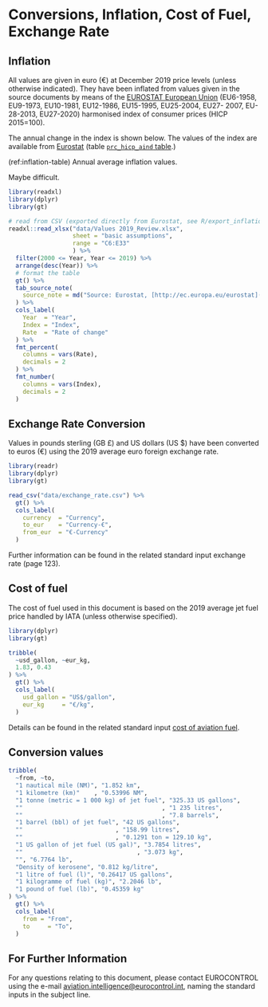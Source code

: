# Conversions, Inflation, Cost of Fuel, Exchange Rate {#conversions .unnumbered}


## Inflation {#inflation .unnumbered}

All values are given in euro (€) at December 2019 price levels (unless otherwise indicated).
They have been inflated from values given in the source documents by means of the
[EUROSTAT European Union][eu-enlargement]
(EU6-1958, EU9-1973, EU10-1981, EU12-1986, EU15-1995, EU25-2004, EU27- 2007,
EU-28-2013, EU27-2020) harmonised index of consumer prices (HICP 2015=100).

The annual change in the index is shown below.
The values of the index are available from [Eurostat][eurostat]
(table [`prc_hicp_aind` table][prc_hicp_aind].)

[eurostat]: <http://ec.europa.eu/eurostat> 
[prc_hicp_aind]: <https://ec.europa.eu/eurostat/data/database?node_code=prc_hicp_aind>
[eu-enlargement]: <https://ec.europa.eu/eurostat/statistics-explained/index.php/Glossary:EU_enlargements>

(ref:inflation-table) Annual average inflation values.


Maybe difficult.

```r
library(readxl)
library(dplyr)
library(gt)

# read from CSV (exported directly from Eurostat, see R/export_inflation.R)
readxl::read_xlsx("data/Values 2019_Review.xlsx",
                  sheet = "basic assumptions",
                  range = "C6:E33" 
                  ) %>%
  filter(2000 <= Year, Year <= 2019) %>%
  arrange(desc(Year)) %>% 
  # format the table
  gt() %>%
  tab_source_note(
    source_note = md("Source: Eurostat, [http://ec.europa.eu/eurostat](http://ec.europa.eu/eurostat)")
  ) %>%
  cols_label(
    Year  = "Year",
    Index = "Index",
    Rate  = "Rate of change"
  ) %>%
  fmt_percent(
    columns = vars(Rate),
    decimals = 2
  ) %>%
  fmt_number(
    columns = vars(Index),
    decimals = 2
  )
```


## Exchange Rate Conversion {#exchange-rates .unnumbered}

Values in pounds sterling (GB £) and US dollars (US $) have been converted
to euros (€) using the 2019 average euro foreign exchange rate.

```r
library(readr)
library(dplyr)
library(gt)

read_csv("data/exchange_rate.csv") %>%
  gt() %>%
  cols_label(
    currency  = "Currency",
    to_eur    = "Currency-€",
    from_eur  = "€-Currency"
  )
```

Further information can be found in the related standard input exchange rate (page 123).


## Cost of fuel {.unnumbered}

The cost of fuel used in this document is based on the 2019 average jet
fuel price handled by IATA (unless otherwise specified).

```r
library(dplyr)
library(gt)

tribble(
  ~usd_gallon, ~eur_kg,
  1.83, 0.43
) %>%
  gt() %>%
  cols_label(
    usd_gallon = "US$/gallon",
    eur_kg     = "€/kg",
  )
```

Details can be found in the related standard input
[cost of aviation fuel](#cost_of_aviation_fuel).


## Conversion values {.unnumbered}

```r
tribble(
  ~from, ~to,
  "1 nautical mile (NM)", "1.852 km",
  "1 kilometre (km)"    , "0.53996 NM",
  "1 tonne (metric = 1 000 kg) of jet fuel", "325.33 US gallons",
  ""                                       , "1 235 litres",
  ""                                       , "7.8 barrels",
  "1 barrel (bbl) of jet fuel", "42 US gallons",
  ""                          , "158.99 litres",
  ""                          , "0.1291 ton = 129.10 kg",
  "1 US gallon of jet fuel (US gal)", "3.7854 litres",
  ""                                , "3.073 kg",
  "", "6.7764 lb",
  "Density of kerosene", "0.812 kg/litre",
  "1 litre of fuel (l)", "0.26417 US gallons",
  "1 kilogramme of fuel (kg)", "2.2046 lb",
  "1 pound of fuel (lb)", "0.45359 kg"
) %>% 
  gt() %>%
  cols_label(
    from = "From",
    to     = "To",
  )

```

## For Further Information {.unnumbered}

For any questions relating to this document, please contact EUROCONTROL using the e-mail [aviation.intelligence@eurocontrol.int](mailto:aviation.intelligence@eurocontrol.int?subject=Standard%20inputs), naming the standard inputs in the subject line.
